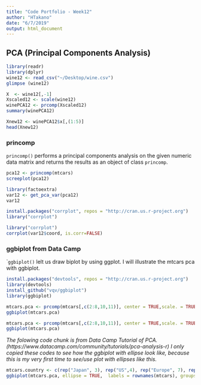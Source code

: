 ```yaml
---
title: "Code Portfolio - Week12"
author: "HTakano"
date: "6/7/2019"
output: html_document
---
```


## PCA (Principal Components Analysis)

```r
library(readr)
library(dplyr)
wine12 <- read_csv("~/Desktop/wine.csv")
glimpse (wine12)
```

```r
X  <- wine12[,-1]
Xscaled12 <- scale(wine12)
winePCA12 <- prcomp(Xscaled12)
summary(winePCA12)
```

```r
Xnew12 <- winePCA12$x[,(1:5)]
head(Xnew12)
```

### princomp
``princomp()`` performs a principal components analysis on the given numeric data matrix and returns the results as an object of class ``princomp``.

```r
pca12 <- princomp(mtcars)
screeplot(pca12)
```
```r
library(factoextra)
var12 <- get_pca_var(pca12)
var12
```
```r
install.packages("corrplot", repos = "http://cran.us.r-project.org")
library("corrplot")
```
```r
library("corrplot")
corrplot(var12$coord, is.corr=FALSE)
```

### ggbiplot from Data Camp
```ggbiplot()`` lelt us draw biplot by using ggplot. I will illustrate the mtcars pca with ggbiplot.

```r
install.packages("devtools", repos = "http://cran.us.r-project.org")
library(devtools)
install_github("vqv/ggbiplot")
library(ggbiplot)
```

```r
mtcars.pca <- prcomp(mtcars[,c(2:8,10,11)], center = TRUE,scale. = TRUE)
ggbiplot(mtcars.pca)
```

```r
mtcars.pca <- prcomp(mtcars[,c(2:8,10,11)], center = TRUE,scale. = TRUE)
ggbiplot(mtcars.pca)
```


*The folowing code chunk is from Data Camp Tutorial of PCA.*
*(https://www.datacamp.com/community/tutorials/pca-analysis-r)*
*I only copied these codes to see how the ggbiplot with ellipse look like, because this is my very first time to see/use plot with ellipses like this.*
```r
mtcars.country <- c(rep("Japan", 3), rep("US",4), rep("Europe", 7), rep("US",3), "Europe", rep("Japan", 3), rep("US",4), rep("Europe", 3), "US", rep("Europe", 3))
ggbiplot(mtcars.pca, ellipse = TRUE,  labels = rownames(mtcars), groups = mtcars.country)
```